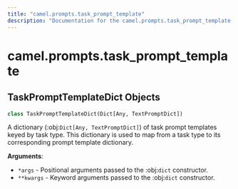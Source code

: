 ```yaml
---
title: "camel.prompts.task_prompt_template"
description: "Documentation for the camel.prompts.task_prompt_template module"
---
```


<a id="camel.prompts.task_prompt_template"></a>

# camel.prompts.task\_prompt\_template

<a id="camel.prompts.task_prompt_template.TaskPromptTemplateDict"></a>

## TaskPromptTemplateDict Objects

```python
class TaskPromptTemplateDict(Dict[Any, TextPromptDict])
```

A dictionary (:obj:`Dict[Any, TextPromptDict]`) of task prompt
templates keyed by task type. This dictionary is used to map from
a task type to its corresponding prompt template dictionary.

**Arguments**:

- `*args` - Positional arguments passed to the :obj:`dict` constructor.
- `**kwargs` - Keyword arguments passed to the :obj:`dict` constructor.

